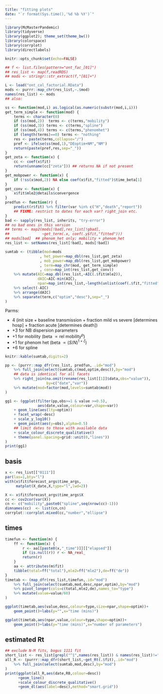 ```yaml
---
title: "fitting plots"
date: "`r format(Sys.time(),'%d %b %Y')`"
---
```


```r
library(McMasterPandemic)
library(tidyverse)
library(ggplot2); theme_set(theme_bw())
library(colorspace)
library(corrplot)
library(directlabels)
```

```r
knitr::opts_chunk$set(echo=FALSE)
```

```r
## f <- list.files(pattern="ont_fac_[01]")
## res_list <- map(f,readRDS)
## mods <- stringr::str_extract(f,"[01]+")

L <- load("ont_cal_factorial.RData")
mods <- purrr::map_chr(res_list,~.$mod)
names(res_list) <- mods
## also: 

```

```r
ss <- function(mod,i) as.logical(as.numeric(substr(mod,i,i)))
get_term_simple <- function(mod) {
    terms <- character(0)
    if (ss(mod,2))  terms <- c(terms,"mobility")
    if (ss(mod,3)) terms <- c(terms,"spline")
    if (ss(mod,4)) terms <- c(terms,"phenomhet")
    if (length(terms)==0) terms <- "nothing"
    res <- paste(terms,collapse="/")
    pref <- ifelse(ss(mod,1),"DEoptim+NM","NM")
    return(paste(pref,res,sep="_"))
}
get_zeta <- function(x) {
    cc <- coef(x$fit)
    return(unname(cc["zeta"])) ## returns NA if not present
}
get_mobpower <- function(x) {
    if (!ss(x$mod,2)) NA else coef(x$fit,"fitted")$time_beta[1]
}
get_conv <- function(x) {
    x$fit$mle2@details$convergence
}
predfun <- function(r) {
    predict(r$fit) %>% filter(var %in% c("H","death","report"))
    ## FIXME: restrict to dates for each var? right_join etc.
}
bad <- sapply(res_list, inherits, "try-error")
## no bad ones in this version
## terms <- map2(mods[!bad],res_list[!gbad],
##               ~get_term(.x, coef(.y$fit,"fitted")))
## mods[bad]  ## phenom_het only; mobility + phenom_het
res_list <- setNames(res_list[!bad], mods[!bad])
```

```r
sumtab <- (tibble(mod=mods
                , het_power=map_dbl(res_list,get_zeta)
                , mob_power=map_dbl(res_list,get_mobpower)
                , term=map_chr(mod, get_term_simple)
                , conv=map_int(res_list,get_conv))
    %>% mutate(AIC=map_dbl(res_list,~AIC(.$fit$mle2)),
               dAIC=AIC-min(AIC),
               npar=map_int(res_list,~length(unlist(coef(.$fit,"fitted")))))
    %>% select(-AIC)
    %>% arrange(dAIC)
    %>% separate(term,c("optim","desc"),sep="_")
)
```

Parms: 

- 4 (init size + baseline transmission + fraction mild vs severe [determines hosp] + fraction acute [determines death])
- +3 for NB dispersion parameters
- +1 for mobility (beta $\propto \text{rel mobility}^p$)
- +1 for phenom het (beta $\propto (S/N)^{1+\zeta}$)
- +6 for spline

```r
knitr::kable(sumtab,digits=2)
```

```r
pp <- (purrr::map_dfr(res_list, predfun, .id="mod")
    %>% full_join(select(sumtab,c(mod,optim,desc)),by="mod")
    ## data is identical for all facets
    %>% right_join(na.omit(rename(res_list[[1]]$data,obs="value")),
                   by=c("date","var"))
    %>% mutate(mod=factor(mod,levels=sumtab$mod))
)
```

```r
gg1 <- (ggplot(filter(pp,obs>=1 & value >=0.5),
               aes(date,value,colour=var,shape=var))
    + geom_line(aes(lty=optim))
    + facet_wrap(~desc)
    + scale_y_log10()
    + geom_point(aes(y=obs),alpha=0.5)
    ## limit dates to those with available data
    + scale_colour_discrete_qualitative()
    + theme(panel.spacing=grid::unit(0,"lines"))
)
print(gg1)
```

## basis

```r
x <- res_list[["0111"]]
par(las=1,bty="l")
with(x$fit$forecast_args$time_args,
     matplot(X_date,X,type="l",lwd=2))
```

```r
X <- x$fit$forecast_args$time_args$X
cc <- cov2cor(var(X))
cn <- c("mobility",paste0("spline",seq(nrow(cc)-1)))
dimnames(cc)  <- list(cn,cn)
corrplot::corrplot.mixed(cc,"number","ellipse")
```

## times

```r
timefun <- function(m) {
    ff <- function(x) {
        r <- aa[[paste0(x,"_time")]][["elapsed"]]
        if (is.null(r)) r <- NA_real_
        return(r)
    }
    aa <- attributes(m$fit)
    tibble(total=ff("total"),mle2=ff("mle2"),de=ff("de"))
}
timetab <- (map_dfr(res_list,timefun,.id="mod")
    %>% full_join(select(sumtab,mod,desc,npar,optim),by="mod")
    %>% pivot_longer(cols=c(total,mle2,de),names_to="type")
    %>% mutate(value=value/60)
)

ggplot(timetab,aes(value,desc,colour=type,size=npar,shape=optim))+
    geom_point()+labs(y="",x="time (mins)")
```

```r
ggplot(timetab,aes(npar,value,colour=type,shape=optim))+
    geom_point()+labs(y="time (mins)",x="number of parameters")
```

## estimated Rt

```r
## exclude N-M fits, bogus 1111 fit
short_list <- res_list[grepl("^1",names(res_list)) & names(res_list)!="1111"]
all_R <- (purrr::map_dfr(short_list,~get_Rt(.$fit),.id="mod")
    %>% full_join(select(sumtab,mod,desc),by="mod")
)
print(ggplot(all_R,aes(date,R0,colour=desc))
      +geom_line()
      +scale_colour_discrete_qualitative()
      +geom_dl(aes(label=desc),method="smart.grid"))
```
